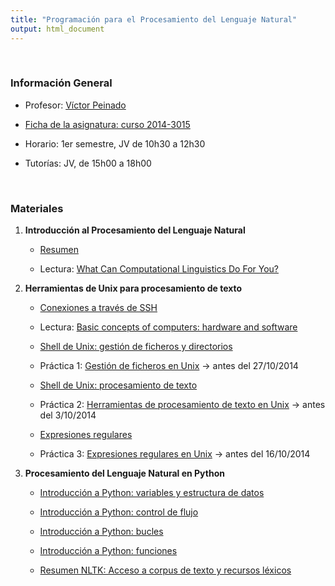 ```yaml
---
title: "Programación para el Procesamiento del Lenguaje Natural"
output: html_document
---
```


<br/>

### Información General

- Profesor: [Víctor Peinado](mailto:v.peinado@filol.ucm.es)

- [Ficha de la asignatura: curso 2014-3015](ficha-ProgramacionPLN.pdf)

- Horario: 1er semestre, JV de 10h30 a 12h30

- Tutorías: JV, de 15h00 a 18h00


<br/>


### Materiales

1. **Introducción al Procesamiento del Lenguaje Natural**

    - [Resumen](IntroPLN.pdf)

    - Lectura: [What Can Computational Linguistics Do For You?](http://clic.cimec.unitn.it/brian/compLingITC/whatGoodCL.html)


2. **Herramientas de Unix para procesamiento de texto**

    - [Conexiones a través de SSH](conexiones-SSH.pdf)

    - Lectura: [Basic concepts of computers: hardware and software](http://clic.cimec.unitn.it/brian/compLingITC/computers.html)
    
    - [Shell de Unix: gestión de ficheros y directorios](ShellUnix.pdf)
    
    - Práctica 1: [Gestión de ficheros en Unix](progpln-practica1-enunciado.html) &rarr; antes del 27/10/2014
    
    - [Shell de Unix: procesamiento de texto](ShellUnix-proc-text.pdf)
    
    - Práctica 2: [Herramientas de procesamiento de texto en Unix](progpln-practica2-enunciado.html) &rarr; antes del 3/10/2014

    - [Expresiones regulares](Regexes.pdf)

    - Práctica 3: [Expresiones regulares en Unix](progpln-practica3-enunciado.html) &rarr; antes del 16/10/2014


3. **Procesamiento del Lenguaje Natural en Python**

    - [Introducción a Python: variables y estructura de datos](http://nbviewer.ipython.org/github/vitojph/2014progpln/blob/master/1-Intro-Python.ipynb)
    
    - [Introducción a Python: control de flujo](http://nbviewer.ipython.org/github/vitojph/2014progpln/blob/master/2-Python-control-fujo.ipynb)
    
    - [Introducción a Python: bucles](http://nbviewer.ipython.org/github/vitojph/2014progpln/blob/master/3-Python-bucles.ipynb)
    
    - [Introducción a Python: funciones](http://nbviewer.ipython.org/github/vitojph/2014progpln/blob/master/4-Python-Funciones.ipynb)
    
    - [Resumen NLTK: Acceso a corpus de texto y recursos léxicos](http://nbviewer.ipython.org/github/vitojph/2014progpln/blob/master/5-nltk-corpus.ipynb)
    
    